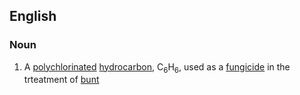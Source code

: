 ==English==

===Noun===
{{wikipedia}}
{{en-noun|-}}

#{{organic compound}} A [[polychlorinated]] [[hydrocarbon]], C<sub>6</sub>H<sub>6</sub>, used as a [[fungicide]] in the trteatment of [[bunt]]